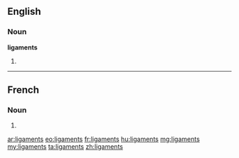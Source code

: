 ==English==

===Noun===
'''ligaments'''

# {{plural of|ligament}}

----

==French==

===Noun===
{{head|fr}} {{m-p}}

# {{plural of|ligament|lang=fr}}

[[ar:ligaments]]
[[eo:ligaments]]
[[fr:ligaments]]
[[hu:ligaments]]
[[mg:ligaments]]
[[my:ligaments]]
[[ta:ligaments]]
[[zh:ligaments]]